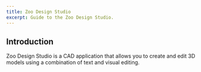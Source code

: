 ```yaml
---
title: Zoo Design Studio
excerpt: Guide to the Zoo Design Studio.
---
```


## Introduction

Zoo Design Studio is a CAD application that allows you to create and edit 3D models using a combination of text and visual editing.
